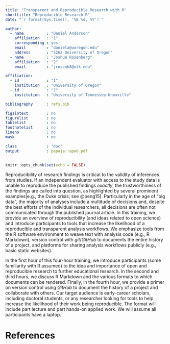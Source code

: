 ```yaml
---
title: "Transparent and Reproducible Research with R"
shorttitle: "Reproducible Research R"
date: "`r format(Sys.time(), '%B %d, %Y')`"

author: 
  - name          : "Daniel Anderson"
    affiliation   : "1"
    corresponding : yes
    email         : "daniela@uoregon.edu"
    address       : "5262 University of Oregon"
  - name          : "Joshua Rosenberg"
    affiliation   : "2"
    email         : "jrosenb8@utk.edu"

affiliation:
  - id            : "1"
    institution   : "University of Oregon"
  - id            : "2"
    institution   : "University of Tennessee-Knoxville"

bibliography      : refs.bib

figsintext        : no
figurelist        : no
tablelist         : no
footnotelist      : no
lineno            : no
mask              : no

class             : "doc"
output            : papaja::apa6_pdf
---
```


```r
knitr::opts_chunk$set(echo = FALSE)
```

<!-- > Provide the course title and description. This information will be used on the AERA Annual Meeting Registration website, in promotional materials, and in the Annual Meeting Program. Developing a clear course description is very important as it is the only information the participant will see prior to registering for the course. Provide a concise description (250 words) that addresses the following: -->

<!--   * Course content -->
<!--   * Format (e.g. lecture, hands-on exercises, group work) -->
<!--   * Course objectives -->
<!--   * Target audience (e.g., graduate students, early career scholars, advanced researchers) -->
<!--   * Prerequisite skills or knowledge -->
<!--   * Potential assignments -->
<!--   * Required material and equipment (e.g., data sets and laptop) -->

<!-- Is the below an alternative title? I was thinking just what we have as the title of the doc, but that's fine too. -->
<!-- **Reproducibility and educational research: An overview and introduction to the tools that make reproducible research work**

This training concerns reproducibility in educational research. Reproducibility is an important consideration for doing research that contributes to theory and builds our understanding of educational practice. While reproducibility has been the focus of other disciplines, where infrastructure and support for it are being developed, educational research has been somewhat slow to embrace reproducible research. The purpose of this workshop is to provide an overview of reproducibility (and ideas related to open science) and to introduce participants to tools that make doing reproducible work possible and efficient. In particular, we emphasize tools from the R software environment, which has multiple tools which work together (in conjunction with a supportive community) to support reproducibility, from the first stages of a data analysis and project to the last. -->

Reproducibility of research findings is critical to the validity of inferences 
from studies. If an independent evaluator with access to the study data is
unable to reproduce the published findings *exactly*, the trustworthiness of 
the findings are called into question, as highlighted by several prominent
examples[e.g., the Duke crisis; see @peng15]. Particularly in the age of "big
data", the majority of analyses include a multitude of decisions and, despite 
the best efforts of the individual researchers, all decisions are often not 
communicated through the published journal article. In this training, we 
provide an overview of reproducibility (and ideas related to open science) and 
introduce participants to tools that increase the likelihood of a reproducible 
and transparent analysis workflows. We emphasize tools from the R software 
environment to weave text with analysis code (e.g., R Markdown), version
control with *git*/*GitHub* to documents the entire history of a project, and
platforms for sharing analysis workflows publicly (e.g., basic static 
websites). 

In the first hour of this four-hour training, we introduce participants (some
familiarity with R assumed) to the idea and importance of open and reproducible
research to further educational research. In the second and third hours, we
discuss R Markdown and the various formats to which documents can be rendered.
Finally, in the fourth hour, we provide a primer on version control using
*GitHub* to document the history of a project and collaborate with others. Our
target audience is early-career scholars, including doctoral students, or any
researcher looking for tools to help increase the likelihood of their work 
being reproducible. The format will include part lecture and part hands-on
applied work. We will assume all participants have a laptop. 

\newpage
# References